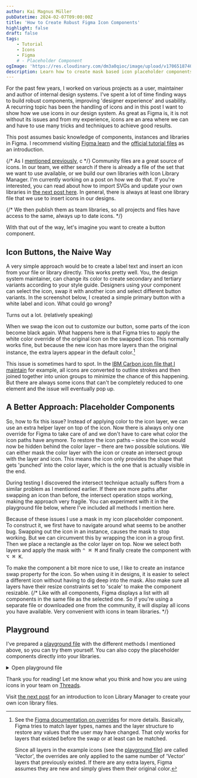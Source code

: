 ```yaml
---
author: Kai Magnus Müller
pubDatetime: 2024-02-07T09:00:00Z
title: 'How to Create Robust Figma Icon Components'
highlight: false
draft: false
tags:
    - Tutorial
    - Icons
    - Figma
    # - Placeholder Component
ogImage: 'https://res.cloudinary.com/dm3a0qioc/image/upload/v1706518740/Figma%20Icons/icon-button-with-swapped-instance_sunwmp.jpg'
description: Learn how to create mask based icon placeholder components for use in design systems and components
---
```



For the past few years, I worked on various projects as a user, maintainer and author of internal design systems. I've spent a lot of time finding ways to build robust components, improving 'designer experience' and usability. A recurring topic has been the handling of icons and in this post I want to show how we use icons in our design system. As great as Figma is, it is not without its issues and from my experience, icons are an area where we can and have to use many tricks and techniques to achieve good results.

This post assumes basic knowledge of components, instances and libraries in Figma. I recommend visiting [Figma learn](https://help.figma.com/hc/en-us/articles/360038662654-Guide-to-components-in-Figma) and the [official tutorial files](https://www.figma.com/community/file/903303571898472063/figma-variants-playground) as an introduction.

{/* As I [mentioned previously](https://www.kaimagnus.de/articles/icons-in-figma-part-1), c */}
Community files are a great source of icons. In our team, we either search if there is already a file of the set that we want to use available, or we build our own libraries with Icon Library Manager. I'm currently working on a post on how we do that.
If you're interested, you can read about how to import SVGs and update your own libraries in [the next post here](https://www.kaimagnus.de/articles/building-icon-libraries-with-icon-library-manager). In general, there is always at least one library file that we use to insert icons in our designs.

{/* We then publish them as team libraries, so all projects and files have access to the same, always up to date icons. */}

With that out of the way, let's imagine you want to create a button component.

## Icon Buttons, the Naive Way

A very simple approach would be to create a label text and insert an icon from your file or library directly. This works pretty well. You, the design system maintainer, can change its color to create secondary and tertiary variants according to your style guide. Designers using your component can select the icon, swap it with another icon and select different button variants. In the screenshot below, I created a simple primary button with a white label and icon. What could go wrong?

<Figure
	alt="Icon, label and done is the component. Let's publish…"
	src="https://res.cloudinary.com/dm3a0qioc/image/upload/v1706090267/Figma%20Icons/sample-icon-button_awx2xd.png"
	width="5120"
	height="2880"></Figure>

Turns out a lot. (relatively speaking)

When we swap the icon out to customize our button, some parts of the icon become black again. What happens here is that Figma tries to apply the white color override of the original icon on the swapped icon. This normally works fine, but because the new icon has more layers than the original instance, the extra layers appear in the default color.[^1]

<Figure
	alt="Oops, what happened? Seems like some part of the icon reverted back to its original black color."
	src="https://res.cloudinary.com/dm3a0qioc/image/upload/v1706518740/Figma%20Icons/icon-button-with-swapped-instance_sunwmp.jpg"
	width="2560"
	height="1440"></Figure>

This issue is sometimes hard to spot. In the [IBM Carbon icon file that I maintain](https://www.figma.com/community/file/1141743458996921050/ibm-carbon-icons) for example, all icons are converted to outline strokes and then joined together into union groups to minimize the chance of this happening. But there are always some icons that can't be completely reduced to one element and the issue will eventually pop up.

## A Better Approach: Placeholder Components

So, how to fix this issue? Instead of applying color to the icon layer, we can use an extra helper layer on top of the icon. Now there is always only one override for Figma to take care of and we don't have to care what color the icon paths have anymore. To restore the icon paths – since the icon would now be hidden behind the color layer – there are two possible solutions. We can either mask the color layer with the icon or create an intersect group with the layer and icon. This means the icon only provides the shape that gets 'punched' into the color layer, which is the one that is actually visible in the end.

During testing I discovered the intersect technique actually suffers from a similar problem as I mentioned earlier. If there are more paths after swapping an icon than before, the intersect operation stops working, making the approach very fragile. You can experiment with it in the playground file below, where I've included all methods I mention here.

Because of these issues I use a mask in my icon placeholder component. To construct it, we first have to navigate around what seems to be another bug. Swapping out the icon in an instance, causes the mask to stop working. But we can circumvent this by wrapping the icon in a group first. Then we place a rectangle as the color layer on top. Now we select both layers and apply the mask with <kbd>⌃ ⌘ M</kbd> and finally create the component with <kbd>⌥ ⌘ K</kbd>.

<Figure
	alt="How to construct a robust icon component: Get an icon instance from your library and group it. Then place a color helper rectangle on top and mask both. Finally, create the component."
	src="https://res.cloudinary.com/dm3a0qioc/image/upload/v1706090273/Figma%20Icons/icon-placeholder-explosion-steps-3_vhiw4m.jpg"
	width="1440"
	height="810"></Figure>

To make the component a bit more nice to use, I like to create an instance swap property for the icon. So when using it in designs, it is easier to select a different icon without having to dig deep into the mask. Also make sure all layers have their resize constraints set to 'scale' to make the component resizable.
{/* Like with all components, Figma displays a list with all components in the same file as the selected one. So if you're using a separate file or downloaded one from the community, it will display all icons you have available. Very convenient with icons in team libraries. */}

## Playground

I've prepared a [playground file](https://www.figma.com/community/file/1331327712728500688/icon-placeholder-component) with the different methods I mentioned above, so you can try them yourself. You can also copy the placeholder components directly into your libraries.

<details class="full-width-reset">
	<summary>Open playground file</summary>
	<iframe
		style="border: 1px solid rgba(0, 0, 0, 0.1);"
		width="100%"
		height="600"
		src="https://www.figma.com/embed?embed_host=share&url=https%3A%2F%2Fwww.figma.com%2Ffile%2FE5QWm4BnuH7At6UtMJYay9%2FIcon-Button%3Ftype%3Ddesign%26node-id%3D5%253A304%26mode%3Ddesign%26t%3DbPtgjRK0Z68PU2Z2-1"
		allowfullscreen
		loading="lazy"></iframe>
</details>

Thank you for reading! Let me know what you think and how you are using icons in your team on [Threads](https://www.threads.net/@ofcoursekai).

Visit [the next post](https://www.kaimagnus.de/articles/building-icon-libraries-with-icon-library-manager) for an introduction to Icon Library Manager to create your own icon library files.

[^1]:
    See the [Figma documentation on overrides](https://help.figma.com/hc/en-us/articles/360039150733-Apply-overrides-to-instances#Preserve_overrides) for more details. Basically, Figma tries to match layer types, names and the layer structure to restore any values that the user may have changed. That only works for layers that existed before the swap or at least can be matched.

    Since all layers in the example icons (see the [playground file](https://www.figma.com/community/file/1331327712728500688/icon-placeholder-component)) are called 'Vector', the overrides are only applied to the same number of 'Vector' layers that previously existed. If there are any extra layers, Figma assumes they are new and simply gives them their original color.
